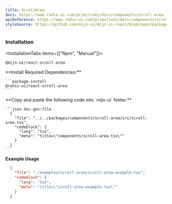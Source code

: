 ```yaml
---
title: ScrollArea
docs: https://www.radix-ui.com/primitives/docs/components/scroll-area
apiReference: https://www.radix-ui.com/primitives/docs/components/scroll-area#api-reference
styleSource: https://github.com/mijn-ui/mijn-ui-react/blob/main/packages/theme/src/components/scroll-area.ts
---
```



<ComponentPreview>
  <ScrollAreaExample />
</ComponentPreview>

### Installation

<InstallationTabs items={["Npm", "Manual"]}>
  <InstallationTabsContent value="Npm">
  ```package-install
  @mijn-ui/react-scroll-area
  ```
  </InstallationTabsContent>
  
  <InstallationTabsContent value="Manual">
  <Steps>
  <Step>
    **Install Required Dependencies:**
  
    ```package-install
    @radix-ui/react-scroll-area
    ```
  </Step>

  <Step>
    **Copy and paste the following code into  `mijn-ui` folder.**

    ```json doc-gen:file
      {
        "file": "../../packages/components/scroll-area/src/scroll-area.tsx",
        "codeblock": {
          "lang": "tsx",
          "meta": "title=\"components/scroll-area.tsx\""
        }
      }
    ```
  </Step>
</Steps>
</InstallationTabsContent>
</InstallationTabs>

**Example Usage**

```json doc-gen:file
  {
    "file": "./examples/scroll-area/scroll-area-example.tsx",
    "codeblock": {
      "lang": "tsx",
      "meta": "title=\"scroll-area-example.tsx\""
    }
  }
```
